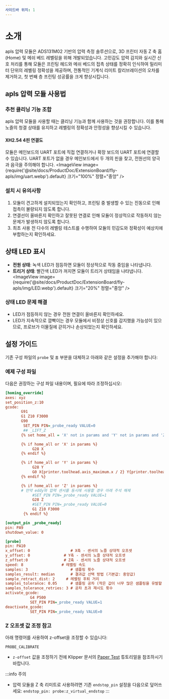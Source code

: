 ```yaml
---
사이드바 위치: 1
---
```


# 소개
apls 압력 모듈은 ADS131M02 기반의 압력 측정 솔루션으로, 3D 프린터 자동 Z 축 홈(Home) 및 메쉬 베드 레벨링을 위해 개발되었습니다. 고민감도 압력 감지와 실시간 신호 처리를 통해 모듈은 프린팅 헤드와 메쉬 베드의 접촉 상태를 정확히 인식하여 밀리미터 단위의 레벨링 정확성을 제공하며, 전통적인 기계식 리미트 칼리브레이션의 오차를 제거하고, 첫 번째 층 프린팅 성공률을 크게 향상시킵니다.

## apls 압력 모듈 사용법

### 추천 클리닝 기능 조합
apls 압력 모듈을 사용할 때는 클리닝 기능과 함께 사용하는 것을 권장합니다. 이를 통해 노즐의 청결 상태를 유지하고 레벨링의 정확성과 안정성을 향상시킬 수 있습니다.

#### XH2.54 4핀 연결도
모듈은 메인보드의 UART 포트에 직접 연결하거나 확장 보드의 UART 포트에 연결할 수 있습니다. UART 포트가 없을 경우 메인보드에서 두 개의 핀을 찾고, 전원선의 양극과 음극을 주의해야 합니다.
<ImageView image={require('@site/docs/ProductDoc/ExtensionBoard/fly-apls/img/uart.webp').default} 크기="100%" 정렬="중앙" />

### 설치 시 유의사항
1. 모듈이 견고하게 설치되었는지 확인하고, 프린팅 중 발생할 수 있는 진동으로 인해 접촉이 불량되지 않도록 합니다.
2. 연결선이 올바른지 확인하고 잘못된 연결로 인해 모듈이 정상적으로 작동하지 않는 문제가 발생하지 않도록 합니다.
3. 최초 사용 전 다수의 레벨링 테스트를 수행하여 모듈의 민감도와 정확성이 예상치에 부합하는지 확인하세요.

## 상태 LED 표시
- **전원 상태**: 녹색 LED가 점등하면 모듈이 정상적으로 작동 중임을 나타냅니다.
- **트리거 상태**: 빨간색 LED가 꺼지면 모듈이 트리거 상태임을 나타냅니다.
<ImageView image={require('@site/docs/ProductDoc/ExtensionBoard/fly-apls/img/LED.webp').default} 크기="20%" 정렬="중앙" />

### 상태 LED 문제 해결
- LED가 점등하지 않는 경우 전원 연결이 올바른지 확인하세요.
- LED가 지속적으로 깜빡이는 경우 모듈에서 비정상 신호를 감지했을 가능성이 있으므로, 프로브가 이물질에 갇히거나 손상되었는지 확인하세요.

## 설정 가이드
기존 구성 파일의 `probe` 및 `홈` 부분을 대체하고 아래와 같은 설정을 추가해야 합니다:

### 예제 구성 파일
다음은 권장하는 구성 파일 내용이며, 필요에 따라 조정하십시오:


```cfg
[homing_override]
axes: xyz
set_position_z:10
gcode:
       G91
       G1 Z10 F3000
       G90
        SET_PIN PIN=_probe_ready VALUE=0
        ## _LIFT_Z
       {% set home_all = 'X' not in params and 'Y' not in params and 'Z' not in params %}

       {% if home_all or 'X' in params %}
            G28 X
       {% endif %}

       {% if home_all or 'Y' in params %}
            G28 Y
            G0 X{printer.toolhead.axis_maximum.x / 2} Y{printer.toolhead.axis_maximum.y / 2} F6000
       {% endif %}

       {% if home_all or 'Z' in params %}
       # 만약 eddy와 압력 센서를 동시에 사용할 경우 아래 주석 해제
            #SET_PIN PIN=_probe_ready VALUE=1 
            G28 Z 
            #SET_PIN PIN=_probe_ready VALUE=0
            G1 Z10 F3000           
        {% endif %}

[output_pin _probe_ready]
pin: PA9
shutdown_value: 0

[probe]
pin: PA10
x_offset: 0                  # X축 - 센서의 노즐 상대적 오프셋
y_offset: 0               # Y축 - 센서의 노즐 상대적 오프셋
z_offset:0                # Z축 - 센서의 노즐 상대적 오프셋
speed: 8                 # 레벨링 속도
samples: 3                   # 샘플링 횟수
samples_result: median       # 결과값 선택 방법 (기본값: 중앙값)
sample_retract_dist: 2     # 레벨링 후퇴 거리
samples_tolerance: 0.05      # 샘플링 공차 (작은 값이 너무 많은 샘플링을 유발할 수 있음)
samples_tolerance_retries: 3 # 공차 초과 재시도 횟수
activate_gcode:
           G4 P500
           SET_PIN PIN=_probe_ready VALUE=1
deactivate_gcode:
           SET_PIN PIN=_probe_ready VALUE=0  
```

### Z 오프셋 값 조정 참고
아래 명령어를 사용하여 z-offset을 조정할 수 있습니다:
```gcode
PROBE_CALIBRATE
```

- `z-offset` 값을 조정하기 전에 Klipper 문서의 [Paper Test](https://www.klipper3d.org/Bed_Level.html#the-paper-test) 튜토리얼을 참조하시기 바랍니다.

:::info 주의
- 압력 모듈을 Z 축 리미트로 사용하려면 기존 `endstop_pin` 설정을 다음으로 덮어쓰세요: `endstop_pin: probe:z_virtual_endstop`
:::

